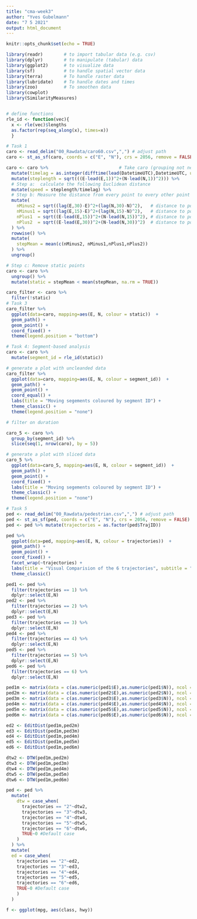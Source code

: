 ```yaml
---
title: "cma-week3"
author: "Yves Gubelmann"
date: "7 5 2021"
output: html_document
---
```


```r
knitr::opts_chunk$set(echo = TRUE)

library(readr)        # to import tabular data (e.g. csv)
library(dplyr)        # to manipulate (tabular) data
library(ggplot2)      # to visualize data
library(sf)           # to handle spatial vector data
library(terra)        # To handle raster data
library(lubridate)    # To handle dates and times
library(zoo)          # To smoothen data
library(cowplot)
library(SimilarityMeasures)


# define functions
rle_id <- function(vec){
  x <- rle(vec)$lengths
  as.factor(rep(seq_along(x), times=x))
  }

```


```r
# Task 1
caro <- read_delim("00_Rawdata/caro60.csv",",") # adjust path
caro <- st_as_sf(caro, coords = c("E", "N"), crs = 2056, remove = FALSE)

caro <- caro %>%                           # Take caro (grouping not needed)
  mutate(timelag = as.integer(difftime(lead(DatetimeUTC),DatetimeUTC, units = "secs"))) %>% 
  mutate(steplength = sqrt(((E-lead(E,1))^2+(N-lead(N,1))^2))) %>%
  # Step a:  calculate the following Euclidean distance
  mutate(speed = steplength/timelag) %>% 
  # Step b: Measure the distance from every point to every other point within this temporal window
  mutate( 
    nMinus2 = sqrt((lag(E,30)-E)^2+(lag(N,30)-N)^2),   # distance to pos -30 minutes
    nMinus1 = sqrt((lag(E,15)-E)^2+(lag(N,15)-N)^2),   # distance to pos -15 minutes
    nPlus1  = sqrt((E-lead(E,15))^2+(N-lead(N,15))^2), # distance to pos +15 mintues
    nPlus2  = sqrt((E-lead(E,30))^2+(N-lead(N,30))^2)  # distance to pos +30 minutes
  ) %>% 
  rowwise() %>%
  mutate(
    stepMean = mean(c(nMinus2, nMinus1,nPlus1,nPlus2))
  ) %>%
  ungroup() 

# Step c: Remove static points
caro <- caro %>% 
  ungroup() %>%
  mutate(static = stepMean < mean(stepMean, na.rm = TRUE))

caro_filter <- caro %>%
  filter(!static)
# Task 3
caro_filter %>%
  ggplot(data=caro, mapping=aes(E, N, colour = static))  +
  geom_path() +
  geom_point() +
  coord_fixed() +
  theme(legend.position = "bottom")
```


```r
# Task 4: Segment-based analysis
caro <- caro %>%
  mutate(segment_id = rle_id(static))

# generate a plot with uncleanded data
caro_filter %>%
  ggplot(data=caro, mapping=aes(E, N, colour = segment_id))  +
  geom_path() +
  geom_point() +
  coord_equal() +
  labs(title = "Moving segements coloured by segment ID") + 
  theme_classic() +
  theme(legend.position = "none")

# filter on duration

caro_5 <- caro %>%
  group_by(segment_id) %>% 
  slice(seq(1, nrow(caro), by = 5)) 

# generate a plot with sliced data
caro_5 %>%
  ggplot(data=caro_5, mapping=aes(E, N, colour = segment_id))  +
  geom_path() +
  geom_point() +
  coord_fixed() +
  labs(title = "Moving segements coloured by segment ID") + 
  theme_classic() +
  theme(legend.position = "none")

```

```r
# Task 5
ped <- read_delim("00_Rawdata/pedestrian.csv",",") # adjust path
ped <- st_as_sf(ped, coords = c("E", "N"), crs = 2056, remove = FALSE)
ped <- ped %>% mutate(trajectories = as.factor(ped$TrajID)) 

ped %>%
  ggplot(data=ped, mapping=aes(E, N, colour = trajectories))  +
  geom_path() +
  geom_point() +
  coord_fixed() +
  facet_wrap(~trajectories) +
  labs(title = "Visual Comparision of the 6 trajectories", subtitle = "Each subplot is shown i a different graph") + 
  theme_classic()
```

```r

ped1 <- ped %>% 
  filter(trajectories == 1) %>% 
  dplyr::select(E,N)
ped2 <- ped %>%
  filter(trajectories == 2) %>% 
  dplyr::select(E,N) 
ped3 <- ped %>%
  filter(trajectories == 3) %>% 
  dplyr::select(E,N) 
ped4 <- ped %>%
  filter(trajectories == 4) %>% 
  dplyr::select(E,N) 
ped5 <- ped %>%
  filter(trajectories == 5) %>% 
  dplyr::select(E,N) 
ped6 <- ped %>%
  filter(trajectories == 6) %>% 
  dplyr::select(E,N) 

ped1m <- matrix(data = c(as.numeric(ped1$E),as.numeric(ped1$N)), ncol = 2)
ped2m <- matrix(data = c(as.numeric(ped2$E),as.numeric(ped2$N)), ncol = 2)
ped3m <- matrix(data = c(as.numeric(ped3$E),as.numeric(ped3$N)), ncol = 2)
ped4m <- matrix(data = c(as.numeric(ped4$E),as.numeric(ped4$N)), ncol = 2)
ped5m <- matrix(data = c(as.numeric(ped5$E),as.numeric(ped5$N)), ncol = 2)
ped6m <- matrix(data = c(as.numeric(ped6$E),as.numeric(ped6$N)), ncol = 2)

ed2 <- EditDist(ped1m,ped2m)
ed3 <- EditDist(ped1m,ped3m)
ed4 <- EditDist(ped1m,ped4m)
ed5 <- EditDist(ped1m,ped5m)
ed6 <- EditDist(ped1m,ped6m)

dtw2 <- DTW(ped1m,ped2m)
dtw3 <- DTW(ped1m,ped3m)
dtw4 <- DTW(ped1m,ped4m)
dtw5 <- DTW(ped1m,ped5m)
dtw6 <- DTW(ped1m,ped6m)

ped <- ped %>% 
  mutate(
    dtw = case_when(
      trajectories == "2"~dtw2,
      trajectories == "3"~dtw3,
      trajectories == "4"~dtw4,
      trajectories == "5"~dtw5,
      trajectories == "6"~dtw6,
      TRUE~0 #Default case
    )
  ) %>% 
  mutate(
  ed = case_when(
    trajectories == "2"~ed2,
    trajectories == "3"~ed3,
    trajectories == "4"~ed4,
    trajectories == "5"~ed5,
    trajectories == "6"~ed6,
    TRUE~0 #Default case
    )
  )

f <- ggplot(mpg, aes(class, hwy))




```


